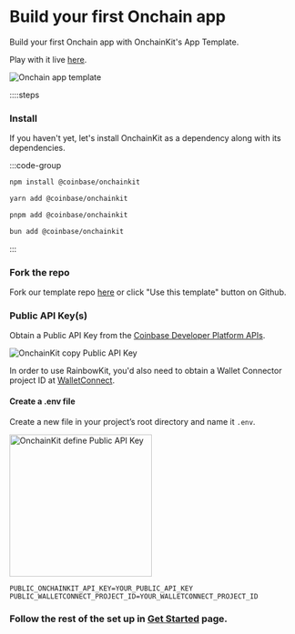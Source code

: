 
# Build your first Onchain app

Build your first Onchain app with OnchainKit's App Template. 

Play with it live [here](https://onchain-app-template.vercel.app).

<img
  alt="Onchain app template"
  src="https://onchainkit.xyz/assets/Onchain-app-template-1.png"
  width="auto"
/>

::::steps

### Install

If you haven't yet, let's install OnchainKit as a dependency along with its dependencies.

:::code-group

```bash [npm]
npm install @coinbase/onchainkit
```

```bash [yarn]
yarn add @coinbase/onchainkit
```

```bash [pnpm]
pnpm add @coinbase/onchainkit
```

```bash [bun]
bun add @coinbase/onchainkit
```

:::

### Fork the repo
Fork our template repo [here](https://github.com/coinbase/onchainkit-app-template) or click "Use this template" button on Github.

### Public API Key(s)

Obtain a Public API Key from the [Coinbase Developer Platform APIs](https://portal.cdp.coinbase.com/products/onchainkit).

<img
  alt="OnchainKit copy Public API Key"
  src="https://onchainkit.xyz/assets/copy-api-key-guide.png"
  width="auto"
/>

In order to use RainbowKit, you'd also need to obtain a Wallet Connector project ID at [WalletConnect](https://cloud.walletconnect.org/app).


#### Create a .env file

Create a new file in your project’s root directory and name it `.env`.

<img
  alt="OnchainKit define Public API Key"
  src="https://onchainkit.xyz/assets/getting-started-create-env-file.png"
  width="250"
/>

```tsx [.env]
PUBLIC_ONCHAINKIT_API_KEY=YOUR_PUBLIC_API_KEY
PUBLIC_WALLETCONNECT_PROJECT_ID=YOUR_WALLETCONNECT_PROJECT_ID
```

### Follow the rest of the set up in [Get Started](/getting-started) page.

